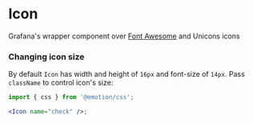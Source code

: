 
<Meta title="MDX|Icon" component={Icon} />

# Icon

Grafana's wrapper component over [Font Awesome](https://fontawesome.com/) and Unicons icons

### Changing icon size

By default `Icon` has width and height of `16px` and font-size of `14px`. Pass `className` to control icon's size:

```jsx
import { css } from '@emotion/css';

<Icon name="check" />;
```

<ArgsTypes of={Icon} />
